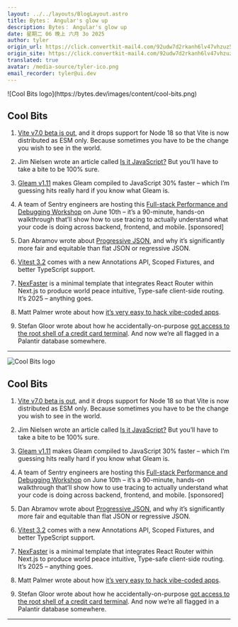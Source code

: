 ```yaml
---
layout: ../../layouts/BlogLayout.astro
title: Bytes： Angular's glow up
description: Bytes： Angular's glow up
date: 星期二 06 晚上 六月 3o 2025
author: tyler
origin_url: https://click.convertkit-mail4.com/92udw7d2rkanh6lv47vhzuz5l2333fw/6qhehoul6k297vfo/aHR0cHM6Ly9ieXRlcy5kZXYvYXJjaGl2ZXMvMzk3
origin_site: https://click.convertkit-mail4.com/92udw7d2rkanh6lv47vhzuz5l2333fw/6qhehoul6k297vfo/aHR0cHM6Ly9ieXRlcy5kZXYvYXJjaGl2ZXMvMzk3
translated: true
avatar: /media-source/tyler-ico.png
email_recorder: tyler@ui.dev
---
```



<Reference client:only="react" title="Bytes： Angular's glow up" url="https://click.convertkit-mail4.com/92udw7d2rkanh6lv47vhzuz5l2333fw/6qhehoul6k297vfo/aHR0cHM6Ly9ieXRlcy5kZXYvYXJjaGl2ZXMvMzk3" />

<Detail client:only="react">
	![Cool Bits logo](https://bytes.dev/images/content/cool-bits.png)

## Cool Bits

1.  [Vite v7.0 beta is out](https://click.convertkit-mail4.com/92udw7d2rkanh6lv47vhzuz5l2333fw/48hvh7umq52xrmhx/aHR0cHM6Ly9naXRodWIuY29tL3ZpdGVqcy92aXRlL2Jsb2IvbWFpbi9wYWNrYWdlcy92aXRlL0NIQU5HRUxPRy5tZCM3MDAtYmV0YTAtMjAyNS0wNi0wMg==), and it drops support for Node 18 so that Vite is now distributed as ESM only. Because sometimes you have to be the change you wish to see in the world.
    
2.  Jim Nielsen wrote an article called [Is it JavaScript?](https://click.convertkit-mail4.com/92udw7d2rkanh6lv47vhzuz5l2333fw/wnh2h6uqv5o0wxt7/aHR0cHM6Ly9ibG9nLmppbS1uaWVsc2VuLmNvbS8yMDI1L2lzLWl0LWphdmFzY3JpcHQv) But you’ll have to take a bite to be 100% sure.
    
3.  [Gleam v1.11](https://click.convertkit-mail4.com/92udw7d2rkanh6lv47vhzuz5l2333fw/reh8h9umv2560xi2/aHR0cHM6Ly9nbGVhbS5ydW4vbmV3cy9nbGVhbS1qYXZhc2NyaXB0LWdldHMtMzAtcGVyY2VudC1mYXN0ZXIv) makes Gleam compiled to JavaScript 30% faster – which I’m guessing hits really hard if you know what Gleam is.
    
4.  A team of Sentry engineers are hosting this [Full-stack Performance and Debugging Workshop](https://click.convertkit-mail4.com/92udw7d2rkanh6lv47vhzuz5l2333fw/08hwhgu2wo7ldqsl/aHR0cHM6Ly9zZW50cnkuaW8vcmVzb3VyY2VzL3NlbnRyeS1idWlsZC8_dXRtX2NhbXBhaWduPWRlYnVnZ2luZy1meTI2cTItYnVpbGQmdXRtX2NvbnRlbnQ9bmV3c2xldHRlci1idWlsZC1kZWJ1Z2dpbmctcnN2cCZ1dG1fbWVkaXVtPXBhaWQtY29tbXVuaXR5JnV0bV9zb3VyY2U9Ynl0ZXM=) on June 10th – it’s a 90-minute, hands-on walkthrough that’ll show how to use tracing to actually understand what your code is doing across backend, frontend, and mobile. \[sponsored\]
    
5.  Dan Abramov wrote about [Progressive JSON](https://click.convertkit-mail4.com/92udw7d2rkanh6lv47vhzuz5l2333fw/8ghqh3uop05rlwtk/aHR0cHM6Ly9vdmVycmVhY3RlZC5pby9wcm9ncmVzc2l2ZS1qc29uLw==), and why it’s significantly more fair and equitable than flat JSON or regressive JSON.
    
6.  [Vitest 3.2](https://click.convertkit-mail4.com/92udw7d2rkanh6lv47vhzuz5l2333fw/vqh3hmuo3xkwplcg/aHR0cHM6Ly92aXRlc3QuZGV2L2Jsb2cvdml0ZXN0LTMtMi5odG1s) comes with a new Annotations API, Scoped Fixtures, and better TypeScript support.
    
7.  [NexFaster](https://click.convertkit-mail4.com/92udw7d2rkanh6lv47vhzuz5l2333fw/l2heh6ulv0kx32h6/aHR0cHM6Ly9uZXhmYXN0ZXIucmRzeC5kZXYv) is a minimal template that integrates React Router within Next.js to produce world peace intuitive, Type-safe client-side routing. It’s 2025 – anything goes.
    
8.  Matt Palmer wrote about how [it’s very easy to hack vibe-coded apps](https://click.convertkit-mail4.com/92udw7d2rkanh6lv47vhzuz5l2333fw/m2h7h6u30gn48zum/aHR0cHM6Ly9tYXR0cGFsbWVyLmlvL3Bvc3RzL0NWRS0yMDI1LTQ4NzU3Lw==).
    
9.  Stefan Gloor wrote about how he accidentally-on-purpose [got access to the root shell of a credit card terminal](https://click.convertkit-mail4.com/92udw7d2rkanh6lv47vhzuz5l2333fw/dphehmuew47p0ghm/aHR0cHM6Ly9zdGVmYW4tZ2xvb3IuY2gveW9tYW5pLWhhY2s=). And now we’re all flagged in a Palantir database somewhere.
    

* * *


</Detail>

![Cool Bits logo](https://bytes.dev/images/content/cool-bits.png)

## Cool Bits

1. [Vite v7.0 beta is out](https://click.convertkit-mail4.com/92udw7d2rkanh6lv47vhzuz5l2333fw/48hvh7umq52xrmhx/aHR0cHM6Ly9naXRodWIuY29tL3ZpdGVqcy92aXRlL2Jsb2IvbWFpbi9wYWNrYWdlcy92aXRlL0NIQU5HRUxPRy5tZCM3MDAtYmV0YTAtMjAyNS0wNi0wMg==), and it drops support for Node 18 so that Vite is now distributed as ESM only. Because sometimes you have to be the change you wish to see in the world.

2. Jim Nielsen wrote an article called [Is it JavaScript?](https://click.convertkit-mail4.com/92udw7d2rkanh6lv47vhzuz5l2333fw/wnh2h6uqv5o0wxt7/aHR0cHM6Ly9ibG9nLmppbS1uaWVsc2VuLmNvbS8yMDI1L2lzLWl0LWphdmFzY3JpcHQv) But you’ll have to take a bite to be 100% sure.

3. [Gleam v1.11](https://click.convertkit-mail4.com/92udw7d2rkanh6lv47vhzuz5l2333fw/reh8h9umv2560xi2/aHR0cHM6Ly9nbGVhbS5ydW4vbmV3cy9nbGVhbS1qYXZhc2NyaXB0LWdldHMtMzAtcGVyY2VudC1mYXN0ZXIv) makes Gleam compiled to JavaScript 30% faster – which I’m guessing hits really hard if you know what Gleam is.

4. A team of Sentry engineers are hosting this [Full-stack Performance and Debugging Workshop](https://click.convertkit-mail4.com/92udw7d2rkanh6lv47vhzuz5l2333fw/08hwhgu2wo7ldqsl/aHR0cHM6Ly9zZW50cnkuaW8vcmVzb3VyY2VzL3NlbnRyeS1idWlsZC8_dXRtX2NhbXBhaWduPWRlYnVnZ2luZy1meTI2cTItYnVpbGQmdXRtX2NvbnRlbnQ9bmV3c2xldHRlci1idWlsZC1kZWJ1Z2dpbmctcnN2cCZ1dG1fbWVkaXVtPXBhaWQtY29tbXVuaXR5JnV0bV9zb3VyY2U9Ynl0ZXM=) on June 10th – it’s a 90-minute, hands-on walkthrough that’ll show how to use tracing to actually understand what your code is doing across backend, frontend, and mobile. \[sponsored]

5. Dan Abramov wrote about [Progressive JSON](https://click.convertkit-mail4.com/92udw7d2rkanh6lv47vhzuz5l2333fw/8ghqh3uop05rlwtk/aHR0cHM6Ly9vdmVycmVhY3RlZC5pby9wcm9ncmVzc2l2ZS1qc29uLw==), and why it’s significantly more fair and equitable than flat JSON or regressive JSON.

6. [Vitest 3.2](https://click.convertkit-mail4.com/92udw7d2rkanh6lv47vhzuz5l2333fw/vqh3hmuo3xkwplcg/aHR0cHM6Ly92aXRlc3QuZGV2L2Jsb2cvdml0ZXN0LTMtMi5odG1s) comes with a new Annotations API, Scoped Fixtures, and better TypeScript support.

7. [NexFaster](https://click.convertkit-mail4.com/92udw7d2rkanh6lv47vhzuz5l2333fw/l2heh6ulv0kx32h6/aHR0cHM6Ly9uZXhmYXN0ZXIucmRzeC5kZXYv) is a minimal template that integrates React Router within Next.js to produce world peace intuitive, Type-safe client-side routing. It’s 2025 – anything goes.

8. Matt Palmer wrote about how [it’s very easy to hack vibe-coded apps](https://click.convertkit-mail4.com/92udw7d2rkanh6lv47vhzuz5l2333fw/m2h7h6u30gn48zum/aHR0cHM6Ly9tYXR0cGFsbWVyLmlvL3Bvc3RzL0NWRS0yMDI1LTQ4NzU3Lw==).

9. Stefan Gloor wrote about how he accidentally-on-purpose [got access to the root shell of a credit card terminal](https://click.convertkit-mail4.com/92udw7d2rkanh6lv47vhzuz5l2333fw/dphehmuew47p0ghm/aHR0cHM6Ly9zdGVmYW4tZ2xvb3IuY2gveW9tYW5pLWhhY2s=). And now we’re all flagged in a Palantir database somewhere.

***


